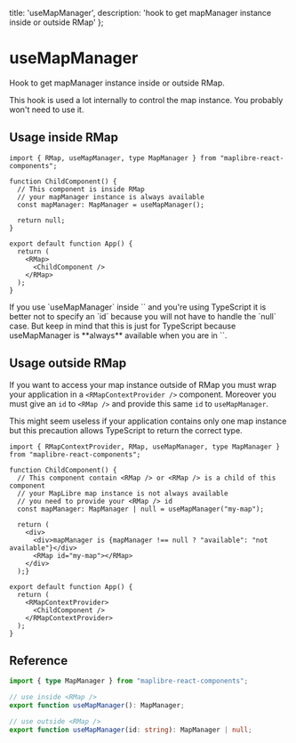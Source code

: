   title: 'useMapManager',
  description: 'hook to get mapManager instance inside or outside RMap'
};


# useMapManager

Hook to get mapManager instance inside or outside RMap.

This hook is used a lot internally to control the map instance. You probably 
won't need to use it.

## Usage inside RMap

```tsx
import { RMap, useMapManager, type MapManager } from "maplibre-react-components";

function ChildComponent() {
  // This component is inside RMap
  // your mapManager instance is always available
  const mapManager: MapManager = useMapManager();

  return null;
}

export default function App() {
  return (
    <RMap>
      <ChildComponent />
    </RMap>
  );
}

```

<Flash color="yellow">
If you use `useMapManager` inside `<RMap />` and you're using TypeScript it is better not to specify an `id` because 
you will not have to handle the `null` case. But keep in mind that this is just for TypeScript because useMapManager is 
**always** available when you are in `<RMap />`.
</Flash>

## Usage outside RMap

If you want to access your map instance outside of RMap you must wrap your application in 
a `<RMapContextProvider />` component. Moreover you must give an `id` to `<RMap />` and 
provide this same `id` to `useMapManager`.

<Flash color="orange">
This might seem useless if your application contains only one map instance but this precaution allows TypeScript to return the correct type.
</Flash>



```tsx
import { RMapContextProvider, RMap, useMapManager, type MapManager } from "maplibre-react-components";

function ChildComponent() {
  // This component contain <RMap /> or <RMap /> is a child of this component
  // your MapLibre map instance is not always available
  // you need to provide your <RMap /> id
  const mapManager: MapManager | null = useMapManager("my-map");

  return (
    <div>
      <div>mapManager is {mapManager !== null ? "available": "not available"}</div>
      <RMap id="my-map"></RMap>
    </div>
  );}

export default function App() {
  return (
    <RMapContextProvider>
      <ChildComponent />
    </RMapContextProvider>
  );
}

```


## Reference

```ts
import { type MapManager } from "maplibre-react-components";

// use inside <RMap />
export function useMapManager(): MapManager;

// use outside <RMap />
export function useMapManager(id: string): MapManager | null;
```
